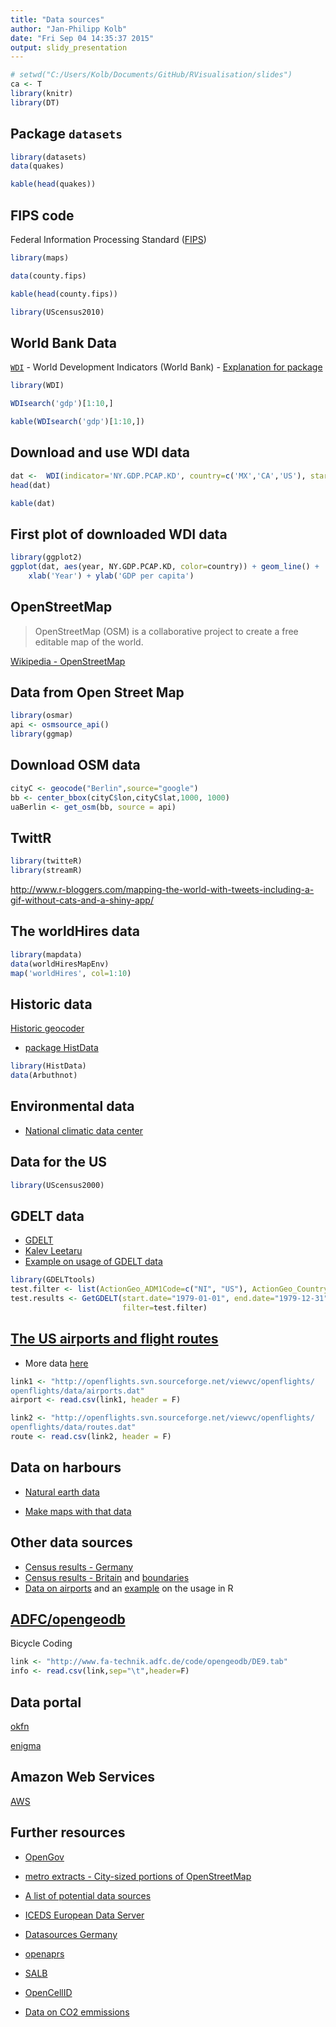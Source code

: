 ```yaml
---
title: "Data sources"
author: "Jan-Philipp Kolb"
date: "Fri Sep 04 14:35:37 2015"
output: slidy_presentation
---
```



```r
# setwd("C:/Users/Kolb/Documents/GitHub/RVisualisation/slides")
ca <- T
library(knitr)
library(DT)
```


## Package `datasets`

```r
library(datasets)
data(quakes)
```

```r
kable(head(quakes))
```

## FIPS code

Federal Information Processing Standard ([FIPS](https://en.wikipedia.org/wiki/FIPS_county_code))

```r
library(maps)

data(county.fips)
```

```r
kable(head(county.fips))
```


```r
library(UScensus2010)
```


## World Bank Data

[`WDI`](https://cran.r-project.org/web/packages/WDI/index.html) - World Development Indicators (World Bank)
- [Explanation for package](https://github.com/vincentarelbundock/WDI)

```r
library(WDI)
```

```r
WDIsearch('gdp')[1:10,]
```

```r
kable(WDIsearch('gdp')[1:10,])
```


## Download and use WDI data

```r
dat <-  WDI(indicator='NY.GDP.PCAP.KD', country=c('MX','CA','US'), start=1960, end=2012)
head(dat)
```

```r
kable(dat)
```

## First plot of downloaded WDI data

```r
library(ggplot2)
ggplot(dat, aes(year, NY.GDP.PCAP.KD, color=country)) + geom_line() + 
    xlab('Year') + ylab('GDP per capita')
```



## OpenStreetMap

> OpenStreetMap (OSM) is a collaborative project to create a free editable map of the world.

[Wikipedia - OpenStreetMap](https://en.wikipedia.org/wiki/OpenStreetMap)

## Data from Open Street Map

```r
library(osmar)
api <- osmsource_api()
library(ggmap)
```

## Download OSM data 

```r
cityC <- geocode("Berlin",source="google")
bb <- center_bbox(cityC$lon,cityC$lat,1000, 1000)
uaBerlin <- get_osm(bb, source = api)
```

## TwittR

```r
library(twitteR)
library(streamR)
```


<http://www.r-bloggers.com/mapping-the-world-with-tweets-including-a-gif-without-cats-and-a-shiny-app/>

## The worldHires data

```r
library(mapdata)
data(worldHiresMapEnv)
map('worldHires', col=1:10)
```


## Historic data

[Historic geocoder](http://www.azavea.com/blogs/newsletter/v2i3/azavea-research-historic-geocoder/)

- [package HistData](http://www.inside-r.org/packages/cran/HistData)

```r
library(HistData)
data(Arbuthnot)
```

## Environmental data

- [National climatic data center](http://www.ncdc.noaa.gov/ibtracs/index.php?name=ibtracs-data)

## Data for the US

```r
library(UScensus2000)
```

## GDELT data

- [GDELT](http://www.gdeltproject.org/)
- [Kalev Leetaru](http://www.kalevleetaru.com/)
- [Example on usage of GDELT data](http://quantifyingmemory.blogspot.de/2013/04/mapping-gdelt-data-in-r-and-some.html)

```r
library(GDELTtools)
test.filter <- list(ActionGeo_ADM1Code=c("NI", "US"), ActionGeo_CountryCode="US")
test.results <- GetGDELT(start.date="1979-01-01", end.date="1979-12-31",
                         filter=test.filter)
```



## [The US airports and flight routes](http://www.sasanalysis.com/2013/06/the-us-airports-with-most-flight-routes.html)

- More data [here](http://openflights.org/data.html)

```r
link1 <- "http://openflights.svn.sourceforge.net/viewvc/openflights/
openflights/data/airports.dat"
airport <- read.csv(link1, header = F)

link2 <- "http://openflights.svn.sourceforge.net/viewvc/openflights/
openflights/data/routes.dat"
route <- read.csv(link2, header = F)
```

## Data on harbours

- [Natural earth data](http://www.naturalearthdata.com/downloads/10m-cultural-vectors/)

- [Make maps with that data](http://www.r-bloggers.com/minimalist-maps/)

## Other data sources

- [Census results - Germany](https://ergebnisse.zensus2011.de/)
- [Census results - Britain](http://www.r-bloggers.com/2011-census-open-atlas-project/) and [boundaries](http://www.ons.gov.uk/ons/guide-method/census/2011/census-data/2011-census-prospectus/new-developments-for-2011-census-results/2011-census-geography/2011-census-geography-prospectus/index.html)
- [Data on airports](http://openflights.org/data.html) and an [example](http://www.milanor.net/blog/?p=594) on the usage in R


## [ADFC/opengeodb](http://www.fa-technik.adfc.de/code/opengeodb/)

Bicycle Coding

```r
link <- "http://www.fa-technik.adfc.de/code/opengeodb/DE9.tab"
info <- read.csv(link,sep="\t",header=F)
```


## Data portal

[okfn](http://data.okfn.org/)

[enigma](https://app.enigma.io/table/org.worldbank.hnp.data)

## Amazon Web Services

[AWS](http://aws.amazon.com/de/public-data-sets/) 


## Further resources

- [OpenGov](http://ropengov.github.io/projects/)

- [metro extracts - City-sized portions of OpenStreetMap](https://mapzen.com/data/metro-extracts/)

- [A list of potential data sources](http://wiki.openstreetmap.org/wiki/Potential_Datasources)

- [ICEDS European Data Server](http://geocommons.com/overlays/96341)

- [Datasources Germany](http://wiki.openstreetmap.org/wiki/DE:Potential_Datasources)

- [openaprs](http://www.openaprs.net/)

- [SALB](http://wiki.openstreetmap.org/wiki/SALB)

- [OpenCellID](http://opencellid.org/)

- [Data on CO2 emmissions](http://databank.worldbank.org/data/reports.aspx?source=2&country=DEU&series=&period=)
